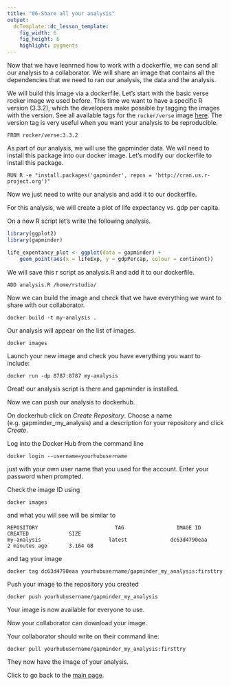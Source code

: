 ```yaml
---
title: "06-Share all your analysis"
output:
  dcTemplate::dc_lesson_template:
    fig_width: 6
    fig_height: 6
    highlight: pygments
---
```


Now that we have leanrned how to work with a dockerfile, we can send all our analysis to a collaborator. 
We will share an image that contains all the dependencies that we need to ran our analysis, the data and the analysis.

We will build this image via a dockerfile. Let's start with the basic verse rocker image we used before. 
This time we want to have a specific R version (3.3.2), which the developers make possible by tagging the images with the version.
See all available tags for the `rocker/verse` image [here](https://hub.docker.com/r/rocker/verse/tags/). The version tag is very
useful when you want your analysis to be reproducible.

```
FROM rocker/verse:3.3.2
```

As part of our analysis, we will use the gapminder data. We will need to install this package into our docker image.
Let's modify our dockerfile to install this package. 

```
RUN R -e "install.packages('gapminder', repos = 'http://cran.us.r-project.org')"
```

Now we just need to write our analysis and add it to our dockerfile.

For this analysis, we will create a plot of life expectancy vs. gdp per capita. 

On a new R script let's write the following analysis. 

```r
library(ggplot2)
library(gapminder)

life_expentancy_plot <- ggplot(data = gapminder) + 
	geom_point(aes(x = lifeExp, y = gdpPercap, colour = continent)) 

```

We will save this r script as analysis.R and add it to our dockerfile.

```
ADD analysis.R /home/rstudio/
```

Now we can build the image and check that we have everything we want to share with our collaborator. 

```
docker build -t my-analysis .
```

Our analysis will appear on the list of images. 

```
docker images
```

Launch your new image and check you have everything you want to include:

```
docker run -dp 8787:8787 my-analysis
```

Great! our analysis script is there and gapminder is installed. 

Now we can push our analysis to dockerhub.

On dockerhub click on *Create Repository*.
Choose a name (e.g. gapminder_my_analysis) and a description for your repository and click *Create*.

Log into the Docker Hub from the command line
```{}
docker login --username=yourhubusername
```
just with your own user name that you used for the account.
Enter your password when prompted. 

Check the image ID using

```{}
docker images
```
and what you will see will be similar to
```{}
REPOSITORY                         TAG                 IMAGE ID            CREATED             SIZE
my-analysis                      latest              dc63d4790eaa        2 minutes ago       3.164 GB
```

and tag your image
```{}
docker tag dc63d4790eaa yourhubusername/gapminder_my_analysis:firsttry
```

Push your image to the repository you created
```{}
docker push yourhubusername/gapminder_my_analysis
```

Your image is now available for everyone to use.

Now your collaborator can download your image. 

Your collaborator should write on their command line:

```
docker pull yourhubusername/gapminder_my_analysis:firsttry
```

They now have the image of your analysis.

Click to go back to the [main page](http://ropenscilabs.github.io/r-docker-tutorial/).

